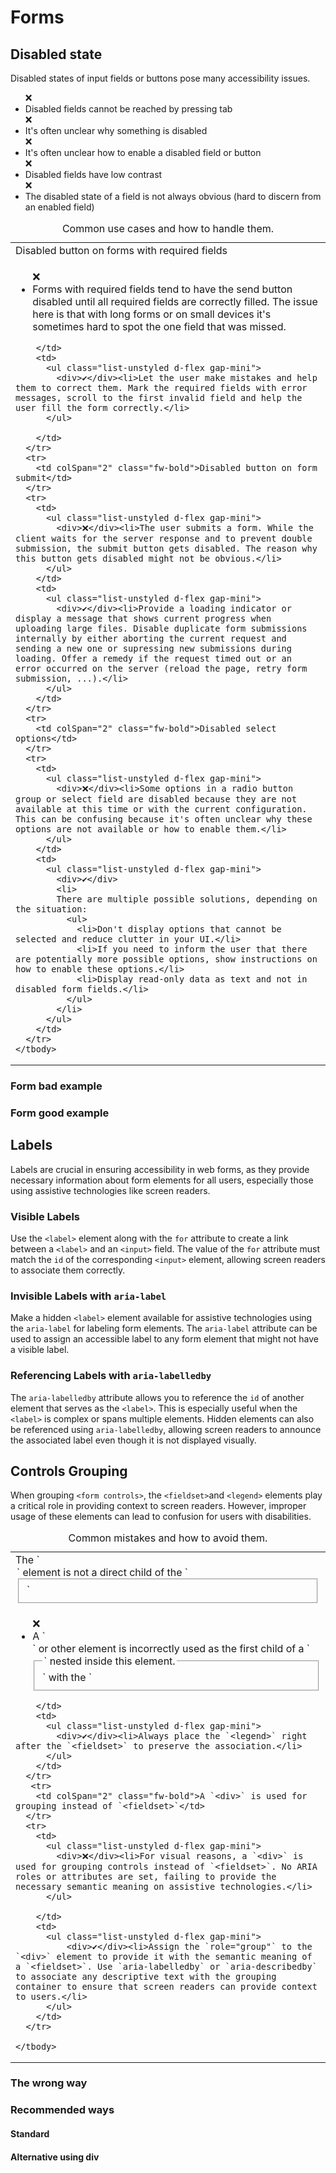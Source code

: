 
<Meta of={FormsStories} />


# Forms

## Disabled state

Disabled states of input fields or buttons pose many accessibility issues.

<ul class="list-unstyled ms-regular">
  <div class="d-flex gap-mini"><div>❌</div><li>Disabled fields cannot be reached by pressing tab</li></div>
  <div class="d-flex gap-mini"><div>❌</div><li>It's often unclear why something is disabled</li></div>
  <div class="d-flex gap-mini"><div>❌</div><li>It's often unclear how to enable a disabled field or button</li></div>
  <div class="d-flex gap-mini"><div>❌</div><li>Disabled fields have low contrast</li></div>
  <div class="d-flex gap-mini"><div>❌</div><li>The disabled state of a field is not always obvious (hard to discern from an enabled field)</li></div>
</ul>

<div class="table-responsive">
  <table className="table caption-top">
    <caption>Common use cases and how to handle them.</caption>
    <colgroup>
      <col style={{width: '50%'}} />
      <col style={{width: '50%'}} />
    </colgroup>
    <tbody>
      <tr>
        <td colSpan="2" class="fw-bold">Disabled button on forms with required fields</td>
      </tr>
      <tr>
        <td>
          <ul class="list-unstyled d-flex gap-mini">
            <div>❌</div><li>Forms with required fields tend to have the send button disabled until all required fields are correctly filled. The issue here is that with long forms or on small devices it's sometimes hard to spot the one field that was missed.</li>
          </ul>
          
        </td>
        <td>
          <ul class="list-unstyled d-flex gap-mini">
            <div>✔️</div><li>Let the user make mistakes and help them to correct them. Mark the required fields with error messages, scroll to the first invalid field and help the user fill the form correctly.</li>
          </ul>
        
        </td>
      </tr>
      <tr>
        <td colSpan="2" class="fw-bold">Disabled button on form submit</td>
      </tr>
      <tr>
        <td>
          <ul class="list-unstyled d-flex gap-mini">
            <div>❌</div><li>The user submits a form. While the client waits for the server response and to prevent double submission, the submit button gets disabled. The reason why this button gets disabled might not be obvious.</li>
          </ul>
        </td>
        <td>
          <ul class="list-unstyled d-flex gap-mini">
            <div>✔️</div><li>Provide a loading indicator or display a message that shows current progress when uploading large files. Disable duplicate form submissions internally by either aborting the current request and sending a new one or supressing new submissions during loading. Offer a remedy if the request timed out or an error occurred on the server (reload the page, retry form submission, ...).</li>
          </ul>
        </td>
      </tr>
      <tr>
        <td colSpan="2" class="fw-bold">Disabled select options</td>
      </tr>
      <tr>
        <td>
          <ul class="list-unstyled d-flex gap-mini">
            <div>❌</div><li>Some options in a radio button group or select field are disabled because they are not available at this time or with the current configuration. This can be confusing because it's often unclear why these options are not available or how to enable them.</li>
          </ul>
        </td>
        <td>
          <ul class="list-unstyled d-flex gap-mini">
            <div>✔️</div>
            <li>
            There are multiple possible solutions, depending on the situation:
              <ul>
                <li>Don't display options that cannot be selected and reduce clutter in your UI.</li>
                <li>If you need to inform the user that there are potentially more possible options, show instructions on how to enable these options.</li>
                <li>Display read-only data as text and not in disabled form fields.</li>
              </ul>
            </li>
          </ul>
        </td>
      </tr>
    </tbody>
  </table>
</div>

### Form bad example

<Canvas of={FormsStories.FormBadExample}/>

### Form good example

<Canvas of={FormsStories.FormGoodExample}/>


## Labels

Labels are crucial in ensuring accessibility in web forms, as they provide necessary information about form elements for all users, especially those using assistive technologies like screen readers.

### Visible Labels
Use the `<label>` element along with the `for` attribute to create a link between a `<label>` and an `<input>` field.  The value of the `for` attribute must match the `id` of the corresponding `<input>` element, allowing screen readers to associate them correctly.

<Source code={visibleLabels} language="html" />


### Invisible Labels with `aria-label`
Make a hidden `<label>` element available for assistive technologies using the `aria-label` for labeling form elements. The `aria-label` attribute can be used to assign an accessible label to any form element that might not have a visible label.

<Source code={invisibleLabels} language="html" />


### Referencing Labels with `aria-labelledby`
The `aria-labelledby` attribute allows you to reference the `id` of another element that serves as the `<label>`. This is especially useful when the `<label>` is complex or spans multiple elements. Hidden elements can also be referenced using `aria-labelledby`, allowing screen readers to announce the associated label even though it is not displayed visually.


<Source code={referenceLabels} language="html" />


## Controls Grouping

When grouping `<form controls>`, the `<fieldset>`and `<legend>` elements play a critical role in providing context to screen readers. However, improper usage of these elements can lead to confusion for users with disabilities. 

<div class="table-responsive">
  <table className="table caption-top">
    <caption>Common mistakes and how to avoid them.</caption>
    <colgroup>
      <col style={{width: '50%'}} />
      <col style={{width: '50%'}} />
    </colgroup>
    <tbody>
      <tr>
          <td colSpan="2" class="fw-bold">The `<legend>` element is not a direct child of the `<fieldset>`</td>
      </tr>
      <tr>
        <td>
          <ul class="list-unstyled d-flex gap-mini">
            <div>❌</div><li>A `<div>` or other element is incorrectly used as the first child of a `<fieldset>` with the `<legend>` nested inside this element.</li>
          </ul>
          
        </td>
        <td>
          <ul class="list-unstyled d-flex gap-mini">
            <div>✔️</div><li>Always place the `<legend>` right after the `<fieldset>` to preserve the association.</li>
          </ul>
        </td>
      </tr>
       <tr>
        <td colSpan="2" class="fw-bold">A `<div>` is used for grouping instead of `<fieldset>`</td>
      </tr>
      <tr>
        <td>
          <ul class="list-unstyled d-flex gap-mini">
            <div>❌</div><li>For visual reasons, a `<div>` is used for grouping controls instead of `<fieldset>`. No ARIA roles or attributes are set, failing to provide the necessary semantic meaning on assistive technologies.</li>
          </ul>
          
        </td>
        <td>
          <ul class="list-unstyled d-flex gap-mini">
              <div>✔️</div><li>Assign the `role="group"` to the `<div>` element to provide it with the semantic meaning of a `<fieldset>`. Use `aria-labelledby` or `aria-describedby` to associate any descriptive text with the grouping container to ensure that screen readers can provide context to users.</li>
          </ul>
        </td>
      </tr>
     
    </tbody>
  </table>
</div>


### The wrong way

<Canvas of={FormsStories.FieldsetDontExample}/>

### Recommended ways

#### Standard

<Canvas of={FormsStories.FieldsetDoExample}/>

#### Alternative using div

<Canvas of={FormsStories.DivForGroupingExample}/>




